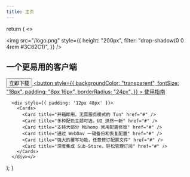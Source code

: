 ```yaml
---
title: 主页
---
```



<IndexPage />

  return (
    <>
      <div
        className="h-[calc(100vh-278px)] flex flex-row-reverse justify-around flex-wrap items-center gap-8"
      >
        <img
          src="/logo.png"
          style={{
            height: "200px",
            filter: "drop-shadow(0 0 4rem #3C82C1)",
          }}
        />
        <div>
          <div className="flex justify-start">
            <Logo className='h-[64px]' />
          </div>
          <h2 className="text-[48px]">一个更易用的客户端</h2>
          <div className="flex justify-start gap-4 mt-4">
            <a href="https://github.com/mihomo-party-org/mihomo-party/releases/latest">
              <button
                className="text-white bg-[#008AE6] text-lg py-2 px-4 rounded-[24px]"
              >
                立即下载
              </button>
            </a>
            <a href="/docs/install">
              <button
                style={{
                  backgroundColor: "transparent",
                  fontSize: "18px",
                  padding: "8px 16px",
                  borderRadius: "24px",
                }}
              >
                使用指南
              </button>
            </a>
          </div>
        </div>
      </div>

      <div style={{ padding: '12px 48px' }}>
        <Cards>
          <Card title="开箱即用，无需服务模式的 Tun" href="#" />
          <Card title="多种配色主题可选，UI 焕然一新" href="#" />
          <Card title="支持大部分 Mihomo 常用配置修改" href="#" />
          <Card title="通过 WebDav 一键备份和恢复配置" href="#" />
          <Card title="强大的覆写功能，任意修订配置文件" href="#" />
          <Card title="深度集成 Sub-Store，轻松管理订阅" href="#" />
        </Cards>
      </div></>

);
}
